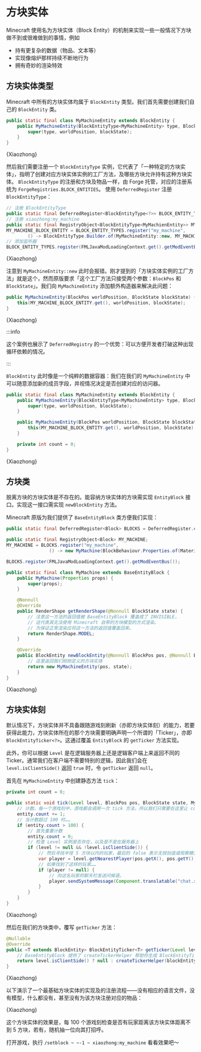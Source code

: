 # 方块实体

<!-- markdownlint-disable MD033 -->


Minecraft 使用名为方块实体（Block Entity）的机制来实现一些一般情况下方块做不到或很难做到的事情，例如

- 持有更复杂的数据（物品、文本等）
- 实现像熔炉那样持续不断地行为
- 拥有奇妙的渲染特效

## 方块实体类型

Minecraft 中所有的方块实体均属于 `BlockEntity` 类型。我们首先需要创建我们自己的 `BlockEntity` 类。

<Tabs>
<TabItem value="core" label="核心代码">

```java title="src/main/java/org/teacon/xiaozhong/Xiaozhong.java"
public static final class MyMachineEntity extends BlockEntity {
    public MyMachineEntity(BlockEntityType<MyMachineEntity> type, BlockPos worldPosition, BlockState blockState) {
        super(type, worldPosition, blockState);
    }
}
```

</TabItem>
<TabItem value="full" label="完整代码">
    <CodeBlock language="java" metastring="{67-70,90}" showLineNumbers
               title="src/main/java/org/teacon/xiaozhong/Xiaozhong.java">{Xiaozhong}</CodeBlock>
</TabItem>
</Tabs>

然后我们需要注册一个 `BlockEntityType` 实例，它代表了「一种特定的方块实体」，指明了创建对应方块实体实例的工厂方法，及哪些方块允许持有这种方块实体。
`BlockEntityType` 的注册和方块及物品一样，由 Forge 托管，对应的注册系统为 `ForgeRegistries.BLOCK_ENTITIES`。
使用 `DeferredRegister` 注册 `BlockEntityType`：

<Tabs>
<TabItem value="core" label="核心代码">

```java title="src/main/java/org/teacon/xiaozhong/Xiaozhong.java"
// 注册 BlockEntityType
public static final DeferredRegister<BlockEntityType<?>> BLOCK_ENTITY_TYPES = DeferredRegister.create(ForgeRegistries.BLOCK_ENTITIES, "xiaozhong");
// 注册 xiaozhong:my_machine
public static final RegistryObject<BlockEntityType<MyMachienEntity>> MY_MACHINE_BLOCK_ENTITY;
MY_MACHINE_BLOCK_ENTITY = BLOCK_ENTITY_TYPES.register("my_machine",
        () -> BlockEntityType.Builder.of(MyMachineEntity::new, MY_MACHINE.get()).build(DSL.remainderType()));
// 添加监听器
BLOCK_ENTITY_TYPES.register(FMLJavaModLoadingContext.get().getModEventBus());
```

</TabItem>
<TabItem value="full" label="完整代码">
    <CodeBlock language="java" metastring="{28,31,36-37,42}" showLineNumbers
               title="src/main/java/org/teacon/xiaozhong/Xiaozhong.java">{Xiaozhong}</CodeBlock>
</TabItem>
</Tabs>

注意到 `MyMachineEntity::new` 此时会报错。刚才提到的「方块实体实例的工厂方法」就是这个，然而原版要求「这个工厂方法只接受两个参数：`BlockPos` 和 `BlockState`」。我们向 `MyMachineEntity` 添加额外构造器来解决此问题：

<Tabs>
<TabItem value="core" label="核心代码">

```java title="src/main/java/org/teacon/xiaozhong/Xiaozhong.java"
public MyMachineEntity(BlockPos worldPosition, BlockState blockState) {
    this(MY_MACHINE_BLOCK_ENTITY.get(), worldPosition, blockState);
}
```

</TabItem>
<TabItem value="full" label="完整代码">
    <CodeBlock language="java" metastring="{72-74}" showLineNumbers
               title="src/main/java/org/teacon/xiaozhong/Xiaozhong.java">{Xiaozhong}</CodeBlock>
</TabItem>
</Tabs>

:::info

这个案例也展示了 `DeferredRegistry` 的一个优势：可以方便开发者打破这种出现循环依赖的情况。

:::

`BlockEntity` 此时像是一个纯粹的数据容器：我们在我们的 `MyMachineEntity` 中可以随意添加新的成员字段，并视情况决定是否创建对应的访问器。

<Tabs>
<TabItem value="core" label="核心代码">

```java title="src/main/java/org/teacon/xiaozhong/Xiaozhong.java"
public static final class MyMachineEntity extends BlockEntity {
    public MyMachineEntity(BlockEntityType<MyMachineEntity> type, BlockPos worldPosition, BlockState blockState) {
        super(type, worldPosition, blockState);
    }

    public MyMachineEntity(BlockPos worldPosition, BlockState blockState) {
        this(MY_MACHINE_BLOCK_ENTITY.get(), worldPosition, blockState);
    }

    private int count = 0;
}
```

</TabItem>
<TabItem value="full" label="完整代码">
    <CodeBlock language="java" metastring="{67-76,90}" showLineNumbers
               title="src/main/java/org/teacon/xiaozhong/Xiaozhong.java">{Xiaozhong}</CodeBlock>
</TabItem>
</Tabs>

## 方块类

脱离方块的方块实体是不存在的。能容纳方块实体的方块需实现 `EntityBlock` 接口。实现这一接口需实现 `newBlockEntity` 方法。

Minecraft 原版为我们提供了 `BaseEntityBlock` 类方便我们实现：

<Tabs>
<TabItem value="core" label="核心代码">

```java title="src/main/java/org/teacon/xiaozhong/Xiaozhong.java"
public static final DeferredRegister<Block> BLOCKS = DeferredRegister.create(ForgeRegistries.BLOCKS, "xiaozhong");

public static final RegistryObject<Block> MY_MACHINE;
MY_MACHINE = BLOCKS.register("my_machine",
                () -> new MyMachine(BlockBehaviour.Properties.of(Material.METAL)));

BLOCKS.register(FMLJavaModLoadingContext.get().getModEventBus());

public static final class MyMachine extends BaseEntityBlock {
    public MyMachine(Properties props) {
        super(props);
    }

    @Nonnull
    @Override
    public RenderShape getRenderShape(@Nonnull BlockState state) {
        // 注意这一方法的返回值被 BaseEntityBlock 覆盖成了 INVISIBLE，
        // 这代表其无法使用 Minecraft 自带的方块模型的方式渲染。
        // 为保证正常渲染应将这一方法的返回值覆盖回来。
        return RenderShape.MODEL;
    }

    @Override
    public BlockEntity newBlockEntity(@Nonnull BlockPos pos, @Nonnull BlockState state) {
        // 这里返回我们刚刚定义的方块实体
        return new MyMachineEntity(pos, state);
    }
}
```

</TabItem>
<TabItem value="full" label="完整代码">
    <CodeBlock language="java" metastring="{27,30,34-35,41,45-59,65}" showLineNumbers
               title="src/main/java/org/teacon/xiaozhong/Xiaozhong.java">{Xiaozhong}</CodeBlock>
</TabItem>
</Tabs>

## 方块实体刻

默认情况下，方块实体并不具备跟随游戏刻刷新（亦即方块实体刻）的能力，若要获得此能力，方块实体所在的那个方块需要明确声明一个所谓的「Ticker」，亦即 `BlockEntityTicker<?>`。这通过覆盖 `EntityBlock` 的 `getTicker` 方法实现。

此外，你可以根据 `Level` 是在逻辑服务器上还是逻辑客户端上来返回不同的 Ticker。通常我们在客户端不需要特别的逻辑，因此我们会在 `level.isClientSide()` 返回 `true` 时，令 `getTicker` 返回 `null`。

首先在 `MyMachineEntity` 中创建静态方法 `tick`：

<Tabs>
<TabItem value="core" label="核心代码">

```java title="src/main/java/org/teacon/xiaozhong/Xiaozhong.java"
private int count = 0;

public static void tick(Level level, BlockPos pos, BlockState state, MyMachineEntity entity) {
    // 计数。每一个游戏刻中，游戏都会调用一次 tick 方法，所以我们只需要在这里让 count 自增 1 即可。
    entity.count += 1;
    // 当计数超过 100 时……
    if (entity.count > 100) {
        // 首先重置计数
        entity.count = 0;
        // 检查 Level 实例是否存在，以及是不是在服务器上
        if (level != null && !level.isClientSide()) {
            // 然后寻找半径 5 方块以内的玩家，最后的 false 表示无视创造或观察模式的玩家
            var player = level.getNearestPlayer(pos.getX(), pos.getY(), pos.getZ(), 5.0, false);
            // 如果找到了这样的玩家……
            if (player != null) {
                // 向这名玩家的聊天栏发送问候语。
                player.sendSystemMessage(Component.translatable("chat.xiaozhong.welcome"));
            }
        }
    }
}
```

</TabItem>
<TabItem value="full" label="完整代码">
    <CodeBlock language="java" metastring="{76-89}" showLineNumbers
               title="src/main/java/org/teacon/xiaozhong/Xiaozhong.java">{Xiaozhong}</CodeBlock>
</TabItem>
</Tabs>

然后在我们的方块类中，覆写 `getTicker` 方法：

<Tabs>
<TabItem value="core" label="核心代码">

```java title="src/main/java/org/teacon/xiaozhong/Xiaozhong.java"
@Nullable
@Override
public <T extends BlockEntity> BlockEntityTicker<T> getTicker(Level level, BlockState state, BlockEntityType<T> blockEntityType) {
    // BaseEntityBlock 提供了 createTickerHelper 帮助你生成 BlockEntityTicker 的实例，这里直接调用并传入 tick 方法引用即可。
    return level.isClientSide() ? null : createTickerHelper(blockEntityType, MY_MACHINE_BLOCK_ENTITY.get(), MyMachineEntity::tick);
}
```

</TabItem>
<TabItem value="full" label="完整代码">
    <CodeBlock language="java" metastring="{61-64}" showLineNumbers
               title="src/main/java/org/teacon/xiaozhong/Xiaozhong.java">{Xiaozhong}</CodeBlock>
</TabItem>
</Tabs>

以下演示了一个最基础方块实体的实现及的注册流程——没有相应的语言文件，没有模型，什么都没有，甚至没有为该方块注册对应的物品：

<CodeBlock language="java" showLineNumbers
           title="src/main/java/org/teacon/xiaozhong/Xiaozhong.java">{Xiaozhong}</CodeBlock>

这个方块实体的效果是，每 100 个游戏刻检查是否有玩家距离该方块实体距离不到 5 方块，若有，随机抽一位向其打招呼。

打开游戏，执行 `/setblock ~ ~-1 ~ xiaozhong:my_machine` 看看效果吧～
